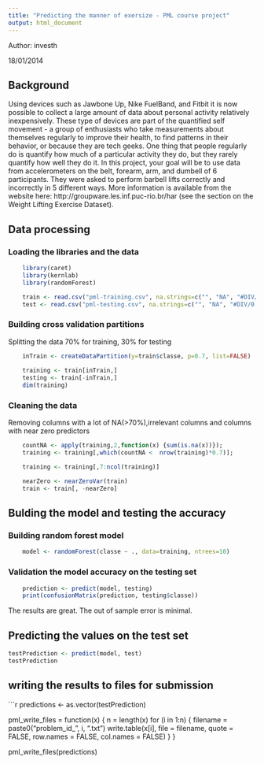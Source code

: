 ```yaml
---
title: "Predicting the manner of exersize - PML course project"
output: html_document
---
```

Author: investh

18/01/2014

## Background
Using devices such as Jawbone Up, Nike FuelBand, and Fitbit it is now possible to collect a large amount of data about personal activity relatively inexpensively. These type of devices are part of the quantified self movement - a group of enthusiasts who take measurements about themselves regularly to improve their health, to find patterns in their behavior, or because they are tech geeks. One thing that people regularly do is quantify how much of a particular activity they do, but they rarely quantify how well they do it. In this project, your goal will be to use data from accelerometers on the belt, forearm, arm, and dumbell of 6 participants. They were asked to perform barbell lifts correctly and incorrectly in 5 different ways. More information is available from the website here: http://groupware.les.inf.puc-rio.br/har (see the section on the Weight Lifting Exercise Dataset). 

## Data processing

### Loading the libraries and the data
```r
    library(caret)
    library(kernlab)
    library(randomForest)

    train <- read.csv("pml-training.csv", na.strings=c("", "NA", "#DIV/0!"))
    test <- read.csv("pml-testing.csv", na.strings=c("", "NA", "#DIV/0!"))
```

### Building cross validation partitions
Splitting the data 70% for training, 30% for testing
```r
    inTrain <- createDataPartition(y=train$classe, p=0.7, list=FALSE)
    
    training <- train[inTrain,]
    testing <- train[-inTrain,]
    dim(training)
```

### Cleaning the data
Removing columns with a lot of NA(>70%),irrelevant columns and columns with near zero predictors
```r
    countNA <- apply(training,2,function(x) {sum(is.na(x))});
    training <- training[,which(countNA <  nrow(training)*0.7)];

    training <- training[,7:ncol(training)]

    nearZero <- nearZeroVar(train)
    train <- train[, -nearZero]
```

## Bulding the model and testing the accuracy

### Building random forest model
```r
    model <- randomForest(classe ~ ., data=training, ntrees=10)
```

### Validation the model accuracy on the testing set
```r
    prediction <- predict(model, testing)
    print(confusionMatrix(prediction, testing$classe))
```
The results are great. The out of sample error is minimal.

## Predicting the values on the test set
```r
testPrediction <- predict(model, test)
testPrediction
```

## writing the results to files for submission
```r
predictions <- as.vector(testPrediction)

pml_write_files = function(x) {
    n = length(x)
    for (i in 1:n) {
        filename = paste0("problem_id_", i, ".txt")
        write.table(x[i], file = filename, quote = FALSE, row.names = FALSE, 
            col.names = FALSE)
    }
}

pml_write_files(predictions)